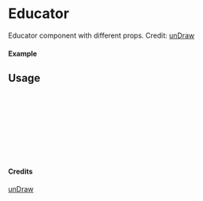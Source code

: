 
<Meta of={Educator} title="unDraw/Educator" />

# Educator

Educator component with different props.
Credit: [unDraw](https://undraw.co/illustrations)

#### Example

<Canvas of={Educator.Primary} />

## Usage

```ts
import { Educator } from "yadl-ui";

const Example = () => {
  return (
      <Educator />
  );
};

export default Example;
```

#### Credits
[unDraw](https://undraw.co/illustrations)
